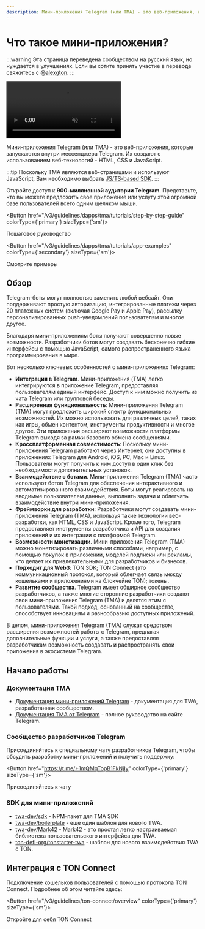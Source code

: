 ```yaml
---
description: Мини-приложения Telegram (или TMA) - это веб-приложения, которые запускаются внутри мессенджера Telegram. Их создают с использованием веб-технологий - HTML, CSS и JavaScript.
---
```



# Что такое мини-приложения?

:::warning
Эта страница переведена сообществом на русский язык, но нуждается в улучшениях. Если вы хотите принять участие в переводе свяжитесь с [@alexgton](https://t.me/alexgton).
:::

<div style={{width: '100%', textAlign:'center', margin: '10pt auto'}}>
  <video style={{width: '100%',maxWidth: '600px', borderRadius: '10pt'}} muted={true} autoPlay={true} loop={true}>
    <source src="/files/twa.mp4" type="video/mp4" />

```
Your browser does not support the video tag.
```

</video>
</div>

Мини-приложения Telegram (или TMA) - это веб-приложения, которые запускаются внутри мессенджера Telegram. Их создают с использованием веб-технологий - HTML, CSS и JavaScript.

:::tip
Поскольку TMA являются веб-страницами и используют JavaScript, Вам необходимо выбрать [JS/TS-based SDK](/v3/guidelines/dapps/apis-sdks/sdk#typescript--javascript).
:::

Откройте доступ к **900-миллионной аудитории Telegram**. Представьте, что вы можете предложить свое приложение или услугу этой огромной базе пользователей всего одним щелчком мыши.

<Button href="/v3/guidelines/dapps/tma/tutorials/step-by-step-guide" colorType={'primary'} sizeType={'sm'}>

Пошаговое руководство

</Button>

<Button href="/v3/guidelines/dapps/tma/tutorials/app-examples" colorType={'secondary'} sizeType={'sm'}>

Смотрите примеры

</Button>

## Обзор

Telegram-боты могут полностью заменить любой вебсайт. Они поддерживают простую авторизацию, интегрированные платежи через 20 платежных систем (включая Google Pay и Apple Pay), рассылку персонализированных push-уведомлений пользователям и многое другое.

Благодаря мини-приложениям боты получают совершенно новые возможности. Разработчики ботов могут создавать бесконечно гибкие интерфейсы с помощью JavaScript, самого распространенного языка программирования в мире.

Вот несколько ключевых особенностей о мини-приложениях Telegram:

- **Интеграция в Telegram**. Мини-приложения (TMA) легко интегрируются в приложение Telegram, предоставляя пользователям единый интерфейс. Доступ к ним можно получить из чата Telegram или групповой беседы.
- **Расширенная функциональность**: Мини-приложения Telegram (TMA) могут предложить широкий спектр функциональных возможностей. Их можно использовать для различных целей, таких как игры, обмен контентом, инструменты продуктивности и многое другое. Эти приложения расширяют возможности платформы Telegram выходя за рамки базового обмена сообщениями.
- **Кроссплатформенная совместимость**: Поскольку мини-приложения Telegram работают через Интернет, они доступны в приложениях Telegram для Android, iOS, PC, Mac и Linux. Пользователи могут получить к ним доступ в один клик без необходимости дополнительных установок.
- **Взаимодействие с ботами**. Мини-приложения Telegram (TMA) часто используют ботов Telegram для обеспечения интерактивного и автоматизированного взаимодействия. Боты могут реагировать на вводимые пользователем данные, выполнять задачи и облегчать взаимодействие внутри мини-приложения.
- **Фреймворки для разработки**: Разработчики могут создавать мини-приложения Telegram (TMA), используя такие технологии веб-разработки, как HTML, CSS и JavaScript. Кроме того, Telegram предоставляет инструменты разработчика и API для создания приложений и их интеграции с платформой Telegram.
- **Возможности монетизации**. Мини-приложения Telegram (TMA) можно монетизировать различными способами, например, с помощью покупок в приложении, моделей подписки или рекламы, что делает их привлекательными для разработчиков и бизнесов.
- **Подходит для Web3**: TON SDK; TON Connect (это коммуникационный протокол, который облегчает связь между кошельками и приложениями на блокчейне TON); токены.
- **Развитие сообщества**. Telegram имеет обширное сообщество разработчиков, а также многие сторонние разработчики создают свои мини-приложения Telegram (TMA) и делятся этим с пользователями. Такой подход, основанный на сообществе, способствует инновациям и разнообразию доступных приложений.

В целом, мини-приложения Telegram (TMA) служат средством расширения возможностей работы с Telegram, предлагая дополнительные функции и услуги, а также предоставляя разработчикам возможность создавать и распространять свои приложения в экосистеме Telegram.

## Начало работы

### Документация TMA

- [Документация мини-приложений Telegram](https://docs.telegram-mini-apps.com) - документация для TWA, разработанная сообществом.
- [Документация TMA от Telegram](https://core.telegram.org/bots/webapps) - полное руководство на сайте Telegram.

### Сообщество разработчиков Telegram

Присоединяйтесь к специальному чату разработчиков Telegram, чтобы обсудить разработку мини-приложений и получить поддержку:

<Button href="https://t.me/+1mQMqTopB1FkNjIy" colorType={'primary'} sizeType={'sm'}>

Присоединяйтесь к чату

</Button>

### SDK для мини-приложений

- [twa-dev/sdk](https://github.com/twa-dev/sdk) - NPM-пакет для TMA SDK
- [twa-dev/boilerplate](https://github.com/twa-dev/Boilerplate) - еще один шаблон для нового TWA.
- [twa-dev/Mark42](https://github.com/twa-dev/Mark42) - Mark42 - это простая легко настраиваемая библиотека пользовательского интерфейса для TWA.
- [ton-defi-org/tonstarter-twa](https://github.com/ton-defi-org/tonstarter-twa) - шаблон для нового взаимодействия TWA с TON.

## Интеграция с TON Connect

Подключение кошельков пользователей с помощью протокола TON Connect. Подробнее об этом читайте здесь:

<Button href="/v3/guidelines/ton-connect/overview" colorType={'primary'} sizeType={'sm'}>

Откройте для себя TON Connect

</Button>
